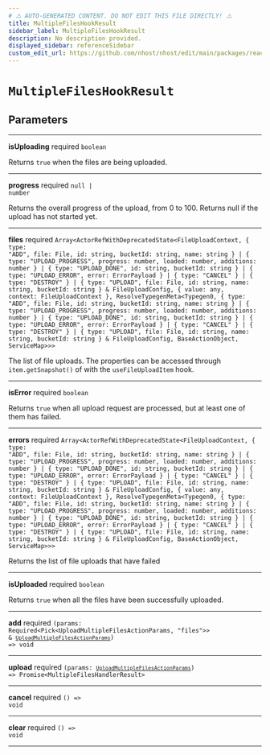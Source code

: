 ```yaml
---
# ⚠️ AUTO-GENERATED CONTENT. DO NOT EDIT THIS FILE DIRECTLY! ⚠️
title: MultipleFilesHookResult
sidebar_label: MultipleFilesHookResult
description: No description provided.
displayed_sidebar: referenceSidebar
custom_edit_url: https://github.com/nhost/nhost/edit/main/packages/react/src/useMultipleFilesUpload.ts#L15
---
```


# `MultipleFilesHookResult`

## Parameters

---

**<span className="parameter-name">isUploading</span>** <span className="optional-status">required</span> <code>boolean</code>

Returns `true` when the files are being uploaded.

---

**<span className="parameter-name">progress</span>** <span className="optional-status">required</span> <code>null &#124; number</code>

Returns the overall progress of the upload, from 0 to 100. Returns null if the upload has not started yet.

---

**<span className="parameter-name">files</span>** <span className="optional-status">required</span> <code>Array&lt;ActorRefWithDeprecatedState&lt;FileUploadContext, { type: "ADD", file: File, id: string, bucketId: string, name: string } &#124; { type: "UPLOAD_PROGRESS", progress: number, loaded: number, additions: number } &#124; { type: "UPLOAD_DONE", id: string, bucketId: string } &#124; { type: "UPLOAD_ERROR", error: ErrorPayload } &#124; { type: "CANCEL" } &#124; { type: "DESTROY" } &#124; { type: "UPLOAD", file: File, id: string, name: string, bucketId: string } &amp; FileUploadConfig, { value: any, context: FileUploadContext }, ResolveTypegenMeta&lt;Typegen0, { type: "ADD", file: File, id: string, bucketId: string, name: string } &#124; { type: "UPLOAD_PROGRESS", progress: number, loaded: number, additions: number } &#124; { type: "UPLOAD_DONE", id: string, bucketId: string } &#124; { type: "UPLOAD_ERROR", error: ErrorPayload } &#124; { type: "CANCEL" } &#124; { type: "DESTROY" } &#124; { type: "UPLOAD", file: File, id: string, name: string, bucketId: string } &amp; FileUploadConfig, BaseActionObject, ServiceMap&gt;&gt;&gt;</code>

The list of file uploads. The properties can be accessed through `item.getSnapshot()` of with the `useFileUploadItem` hook.

---

**<span className="parameter-name">isError</span>** <span className="optional-status">required</span> <code>boolean</code>

Returns `true` when all upload request are processed, but at least one of them has failed.

---

**<span className="parameter-name">errors</span>** <span className="optional-status">required</span> <code>Array&lt;ActorRefWithDeprecatedState&lt;FileUploadContext, { type: "ADD", file: File, id: string, bucketId: string, name: string } &#124; { type: "UPLOAD_PROGRESS", progress: number, loaded: number, additions: number } &#124; { type: "UPLOAD_DONE", id: string, bucketId: string } &#124; { type: "UPLOAD_ERROR", error: ErrorPayload } &#124; { type: "CANCEL" } &#124; { type: "DESTROY" } &#124; { type: "UPLOAD", file: File, id: string, name: string, bucketId: string } &amp; FileUploadConfig, { value: any, context: FileUploadContext }, ResolveTypegenMeta&lt;Typegen0, { type: "ADD", file: File, id: string, bucketId: string, name: string } &#124; { type: "UPLOAD_PROGRESS", progress: number, loaded: number, additions: number } &#124; { type: "UPLOAD_DONE", id: string, bucketId: string } &#124; { type: "UPLOAD_ERROR", error: ErrorPayload } &#124; { type: "CANCEL" } &#124; { type: "DESTROY" } &#124; { type: "UPLOAD", file: File, id: string, name: string, bucketId: string } &amp; FileUploadConfig, BaseActionObject, ServiceMap&gt;&gt;&gt;</code>

Returns the list of file uploads that have failed

---

**<span className="parameter-name">isUploaded</span>** <span className="optional-status">required</span> <code>boolean</code>

Returns `true` when all the files have been successfully uploaded.

---

**<span className="parameter-name">add</span>** <span className="optional-status">required</span> <code>(params: Required&lt;Pick&lt;UploadMultipleFilesActionParams, "files"&gt;&gt; &amp; [`UploadMultipleFilesActionParams`](/reference/docgen/nextjs/types/upload-multiple-files-action-params)) =&gt; void</code>

---

**<span className="parameter-name">upload</span>** <span className="optional-status">required</span> <code>(params: [`UploadMultipleFilesActionParams`](/reference/docgen/nextjs/types/upload-multiple-files-action-params)) =&gt; Promise&lt;MultipleFilesHandlerResult&gt;</code>

---

**<span className="parameter-name">cancel</span>** <span className="optional-status">required</span> <code>() =&gt; void</code>

---

**<span className="parameter-name">clear</span>** <span className="optional-status">required</span> <code>() =&gt; void</code>

---
